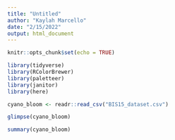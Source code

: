 ```yaml
---
title: "Untitled"
author: "Kaylah Marcello"
date: "2/15/2022"
output: html_document
---
```


```r
knitr::opts_chunk$set(echo = TRUE)
```

```r
library(tidyverse)
library(RColorBrewer)
library(paletteer)
library(janitor)
library(here)
```

```r
cyano_bloom <- readr::read_csv("BIS15_dataset.csv")
```

```r
glimpse(cyano_bloom)
```
```r
summary(cyano_bloom)
```

